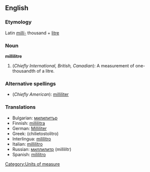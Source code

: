 ==English==

===Etymology===
Latin ''[[milli-]]'' thousand + [[litre]]

===Noun===
'''millilitre'''
# (''Chiefly International, British, Canadian''): A measurement of one-thousandth of a litre.

===Alternative spellings===
* (''Chiefly American''): [[milliliter]]

===Translations===
*Bulgarian: [[милилитър]] {{m}}
*Finnish: [[millilitra]]
*German: [[Milliliter]] {{m}}
*Greek: (chilietostolitro)
*Interlingua: [[mililitro]]
*Italian: [[millilitro]] {{m}}
*Russian: [[миллилитр]] (millilítr) {{m}}
*Spanish: [[mililitro]] {{m}}

[[Category:Units of measure]]